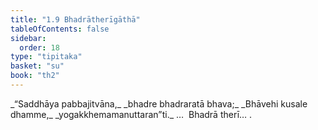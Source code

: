 ```yaml
---
title: "1.9 Bhadrātherīgāthā"
tableOfContents: false
sidebar:
  order: 18
type: "tipitaka"
basket: "su"
book: "th2"
---
```



<DynamicBreadcrumb />

<Division number="9" book="th2">

<Paragraph number="18" type="verses" book="th2">
_“Saddhāya pabbajitvāna,_  
_bhadre bhadraratā bhava;_  
_Bhāvehi kusale dhamme,_  
_yogakkhemamanuttaran”ti._  


</Paragraph>
</Division>

<Paragraph number="19" type="center" book="th2">
…  Bhadrā therī… .
</Paragraph>